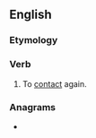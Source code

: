 ==English==

===Etymology===
{{prefix|re|contact|lang=en}}

===Verb===
{{en-verb}}

# To [[contact]] again.

===Anagrams===
* {{anagrams|en|a=accenortt|e-contract}}